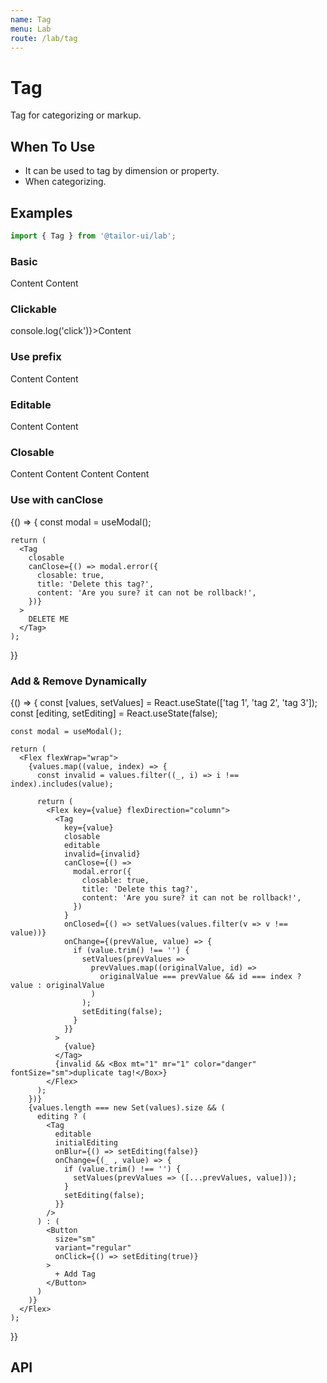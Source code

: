```yaml
---
name: Tag
menu: Lab
route: /lab/tag
---
```



# Tag

Tag for categorizing or markup.

## When To Use

- It can be used to tag by dimension or property.
- When categorizing.

## Examples

```js
import { Tag } from '@tailor-ui/lab';
```

### Basic

<Playground>
  <Tag>Content</Tag>
  <Tag invalid>Content</Tag>
</Playground>

### Clickable

<Playground>
  <Tag onClick={() => console.log('click')}>Content</Tag>
</Playground>

### Use prefix

<Playground>
  <Tag prefix="10">Content</Tag>
  <Tag prefix="20" invalid closable>
    Content
  </Tag>
</Playground>

### Editable

<Playground>
  <Tag prefix="10" editable onChange={console.log}>
    Content
  </Tag>
  <Tag prefix="20" editable closable onChange={console.log}>
    Content
  </Tag>
</Playground>

### Closable

<Playground>
  <Tag closable>Content</Tag>
  <Tag closable>Content</Tag>
  <Tag closable>Content</Tag>
  <Tag closable>Content</Tag>
</Playground>

### Use with canClose

<Playground>
  {() => {
    const modal = useModal();

    return (
      <Tag
        closable
        canClose={() => modal.error({
          closable: true,
          title: 'Delete this tag?',
          content: 'Are you sure? it can not be rollback!',
        })}
      >
        DELETE ME
      </Tag>
    );

}}

</Playground>

### Add & Remove Dynamically

<Playground>
  {() => {
    const [values, setValues] = React.useState(['tag 1', 'tag 2', 'tag 3']);
    const [editing, setEditing] = React.useState(false);

    const modal = useModal();

    return (
      <Flex flexWrap="wrap">
        {values.map((value, index) => {
          const invalid = values.filter((_, i) => i !== index).includes(value);

          return (
            <Flex key={value} flexDirection="column">
              <Tag
                key={value}
                closable
                editable
                invalid={invalid}
                canClose={() =>
                  modal.error({
                    closable: true,
                    title: 'Delete this tag?',
                    content: 'Are you sure? it can not be rollback!',
                  })
                }
                onClosed={() => setValues(values.filter(v => v !== value))}
                onChange={(prevValue, value) => {
                  if (value.trim() !== '') {
                    setValues(prevValues =>
                      prevValues.map((originalValue, id) =>
                        originalValue === prevValue && id === index ? value : originalValue
                      )
                    );
                    setEditing(false);
                  }
                }}
              >
                {value}
              </Tag>
              {invalid && <Box mt="1" mr="1" color="danger" fontSize="sm">duplicate tag!</Box>}
            </Flex>
          );
        })}
        {values.length === new Set(values).size && (
          editing ? (
            <Tag
              editable
              initialEditing
              onBlur={() => setEditing(false)}
              onChange={(_ , value) => {
                if (value.trim() !== '') {
                  setValues(prevValues => ([...prevValues, value]));
                }
                setEditing(false);
              }}
            />
          ) : (
            <Button
              size="sm"
              variant="regular"
              onClick={() => setEditing(true)}
            >
              + Add Tag
            </Button>
          )
        )}
      </Flex>
    );

}}

</Playground>

## API

<!-- FIXME: API Table -->
<!-- <PropsTable of={Tag} /> -->
